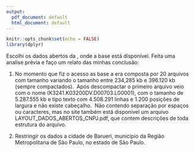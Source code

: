 ```yaml
---
output:
  pdf_document: default
  html_document: default
---
```


\begin{center}

  {\LARGE FUNDAÇÃO GETULIO VARGAS}\\
  \vspace{7cm}

  {\large\textbf{{ANALISE EXPLORATÓRIA DE DADOS E VISUALIZAÇÃO}}}\\
  \vspace{2cm}

  {\large {LUIS ANTONIO ALVES}\\}

  \vspace{9,5cm}
  {\large {Rio de Janeiro - RJ}}\\
  \vspace{0.15cm}
  {\large {Abril 2021}}
  %\vspace{0.15cm}
\end{center}

\thispagestyle{empty}

\newpage


```r
knitr::opts_chunk$set(echo = FALSE)
library(dplyr) 
```
\begin{center}

  {\large\textbf{{HISTÓRICO DOS DADOS, ORIGEM E MÉTODOS APLICADOS}}}\\
  \vspace{3cm}
  
\end{center}


  Escolhi os dados abertos da  \href{https://www.gov.br/receitafederal/pt-br/assuntos/orientacao-tributaria/cadastros/consultas/dados-publicos-cnpj}{Receita Federal}, onde a base está disponível.
  Feita uma analise prévia e faço um relato das minhas conclusão: \  
  
  1) No momento que fiz o acesso as base a era composta por 20 arquivos com tamanho variando o tamanho entre 234,285 kb e 396.120 kb (sempre compactados).\    Após descompactar o primeiro arquivo veio com o nome (K3241.K03200DV.D00703.L00001), com o tamanho de 5.287.555 kb e tipo texto com 4.508.291 linhas e 1.200 posições de largura e não existe cabeçalho.\    Não contendo separação por espaços ou caracteres, mas no site também está disponivel um arquivo LAYOUT_DADOS_ABERTOS_CNPJ.pdf, que contem descriçôes de toda estrutura do arquivo. \     
  
  2) 
  Restringir os dados a cidade de Barueri, município da Região Metropolitana de São Paulo, no estado de São Paulo.
  

\newpage


